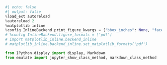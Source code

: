 
```python
#| echo: false
#| output: false
%load_ext autoreload
%autoreload 2
%matplotlib inline
%config InlineBackend.print_figure_kwargs = {"bbox_inches": None, "facecolor": "w"}
# %config InlineBackend.figure_formats = ['pdf']
# import matplotlib_inline.backend_inline
# matplotlib_inline.backend_inline.set_matplotlib_formats('pdf')

from IPython.display import display, Markdown
from emulate import jupyter_show_class_method, markdown_class_method
```
